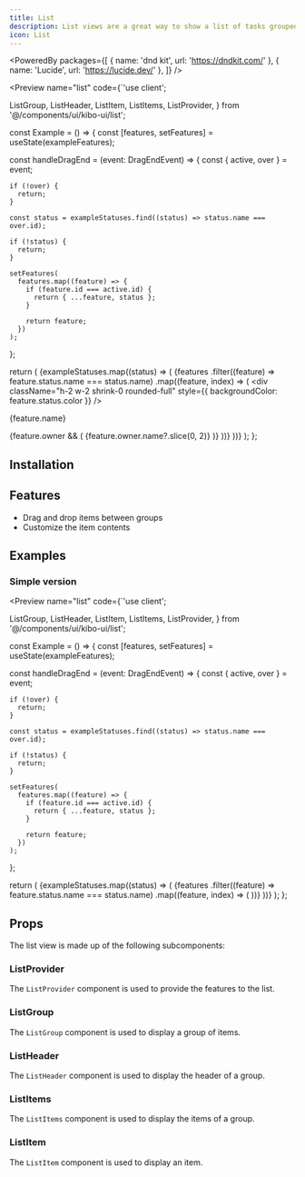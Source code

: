 ```yaml
---
title: List
description: List views are a great way to show a list of tasks grouped by status and ranked by priority.
icon: List
---
```



<PoweredBy packages={[
  { name: 'dnd kit', url: 'https://dndkit.com/' },
  { name: 'Lucide', url: 'https://lucide.dev/' },
]} />

<Preview name="list" code={`'use client';

  ListGroup,
  ListHeader,
  ListItem,
  ListItems,
  ListProvider,
} from '@/components/ui/kibo-ui/list';

const Example = () => {
  const [features, setFeatures] = useState(exampleFeatures);

  const handleDragEnd = (event: DragEndEvent) => {
    const { active, over } = event;

    if (!over) {
      return;
    }

    const status = exampleStatuses.find((status) => status.name === over.id);

    if (!status) {
      return;
    }

    setFeatures(
      features.map((feature) => {
        if (feature.id === active.id) {
          return { ...feature, status };
        }

        return feature;
      })
    );
  };

  return (
    <ListProvider onDragEnd={handleDragEnd}>
      {exampleStatuses.map((status) => (
        <ListGroup key={status.name} id={status.name}>
          <ListHeader name={status.name} color={status.color} />
          <ListItems>
            {features
              .filter((feature) => feature.status.name === status.name)
              .map((feature, index) => (
                <ListItem
                  key={feature.id}
                  id={feature.id}
                  name={feature.name}
                  parent={feature.status.name}
                  index={index}
                >
                  <div
                    className="h-2 w-2 shrink-0 rounded-full"
                    style={{ backgroundColor: feature.status.color }}
                  />
                  <p className="m-0 flex-1 font-medium text-sm">
                    {feature.name}
                  </p>
                  {feature.owner && (
                    <Avatar className="h-4 w-4 shrink-0">
                      <AvatarImage src={feature.owner.image} />
                      <AvatarFallback>
                        {feature.owner.name?.slice(0, 2)}
                      </AvatarFallback>
                    </Avatar>
                  )}
                </ListItem>
              ))}
          </ListItems>
        </ListGroup>
      ))}
    </ListProvider>
  );
};


## Installation

<Installer packageName="list" />

## Features

- Drag and drop items between groups
- Customize the item contents

## Examples

### Simple version

<Preview name="list" code={`'use client';

  ListGroup,
  ListHeader,
  ListItem,
  ListItems,
  ListProvider,
} from '@/components/ui/kibo-ui/list';

const Example = () => {
  const [features, setFeatures] = useState(exampleFeatures);

  const handleDragEnd = (event: DragEndEvent) => {
    const { active, over } = event;

    if (!over) {
      return;
    }

    const status = exampleStatuses.find((status) => status.name === over.id);

    if (!status) {
      return;
    }

    setFeatures(
      features.map((feature) => {
        if (feature.id === active.id) {
          return { ...feature, status };
        }

        return feature;
      })
    );
  };

  return (
    <ListProvider onDragEnd={handleDragEnd}>
      {exampleStatuses.map((status) => (
        <ListGroup key={status.name} id={status.name}>
          <ListHeader name={status.name} color={status.color} />
          <ListItems>
            {features
              .filter((feature) => feature.status.name === status.name)
              .map((feature, index) => (
                <ListItem
                  key={feature.id}
                  id={feature.id}
                  name={feature.name}
                  parent={feature.status.name}
                  index={index}
                />
              ))}
          </ListItems>
        </ListGroup>
      ))}
    </ListProvider>
  );
};


## Props

The list view is made up of the following subcomponents:

### ListProvider

The `ListProvider` component is used to provide the features to the list.

<AutoTypeTable path="node_modules/@repo/list/index.tsx" name="ListProviderProps" />

### ListGroup

The `ListGroup` component is used to display a group of items.

<AutoTypeTable path="node_modules/@repo/list/index.tsx" name="ListGroupProps" />

### ListHeader

The `ListHeader` component is used to display the header of a group.

<AutoTypeTable path="node_modules/@repo/list/index.tsx" name="ListHeaderProps" />

### ListItems

The `ListItems` component is used to display the items of a group.

<AutoTypeTable path="node_modules/@repo/list/index.tsx" name="ListItemsProps" />

### ListItem

The `ListItem` component is used to display an item.

<AutoTypeTable path="node_modules/@repo/list/index.tsx" name="ListItemProps" />

